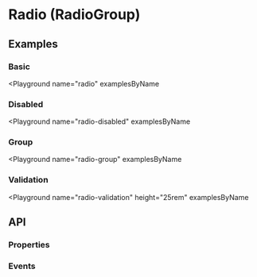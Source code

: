 
# Radio (RadioGroup)

<Tags />

## Examples

### Basic

<Playground
  name="radio"
  examplesByName
></Playground>

### Disabled

<Playground
  name="radio-disabled"
  examplesByName
></Playground>

### Group

<Playground
  name="radio-group"
  examplesByName
></Playground>

### Validation

<Playground
  name="radio-validation"
  height="25rem"
  examplesByName
></Playground>

## API

### Properties

<Props />

### Events

<Events />
